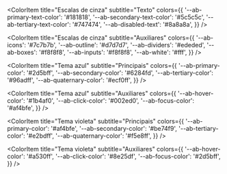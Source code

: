 
<ColorPalette>
  <ColorItem
    title="Escalas de cinza"
    subtitle="Backgrounds"
    colors={{
      '--ab-bg-light': '#fff',
      '--ab-bg-gray': '#f8f8f8',
      '--ab-disabled-text': '#efefef',
    }}
  />

  <ColorItem
    title="Escalas de cinza"
    subtitle="Texto"
    colors={{
      '--ab-primary-text-color': '#181818',
      '--ab-secondary-text-color': '#5c5c5c',
      '--ab-tertiary-text-color': '#747474',
      '--ab-disabled-text': '#8a8a8a',
    }}
  />

  <ColorItem
    title="Escalas de cinza"
    subtitle="Auxiliares"
    colors={{
      '--ab-icons': '#7c7b7b',
      '--ab-outline': '#d7d7d7',
      '--ab-dividers': '#ededed',
      '--ab-boxes': '#f8f8f8',
      '--ab-inputs': '#f8f8f8',
      '--ab-white': '#fff',
    }}
  />

  <ColorItem
    title="Tema azul"
    subtitle="Principais"
    colors={{
      '--ab-primary-color': '#2d5bff',
      '--ab-secondary-color': '#6284fd',
      '--ab-tertiary-color': '#96adff',
      '--ab-quaternary-color': '#ecf0ff',
    }}
  />

  <ColorItem
    title="Tema azul"
    subtitle="Auxiliares"
    colors={{
      '--ab-hover-color': '#1b4af0',
      '--ab-click-color': '#002ed0',
      '--ab-focus-color': '#af4bfe',
    }}
  />

  <ColorItem
    title="Tema violeta"
    subtitle="Principais"
    colors={{
      '--ab-primary-color': '#af4bfe',
      '--ab-secondary-color': '#be74f9',
      '--ab-tertiary-color': '#e2bdff',
      '--ab-quaternary-color': '#f5e8ff',
    }}
  />
  
  <ColorItem
    title="Tema violeta"
    subtitle="Auxiliares"
    colors={{
      '--ab-hover-color': '#a530ff',
      '--ab-click-color': '#8e25df',
      '--ab-focus-color': '#2d5bff',
    }}
  />
</ColorPalette>
